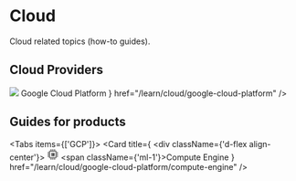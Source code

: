 
<style jsx global>{`
    .d-flex {display: flex;}
    .align-center {align-items: center;}
    .text-muted {color: #999;}
    .text-center {text-align: center;}
    .mt-5 {margin-top: 1.5rem;}
    .ml-1 {margin-left: 0.25rem;}
`}</style>

# Cloud

Cloud related topics (how-to guides).

## Cloud Providers

<Cards>
    <Card title={
            <div>
                <img src="/logos/gcp.png" />
                <span>Google Cloud Platform</span>
            </div>
        }
        href="/learn/cloud/google-cloud-platform"
    />
</Cards>

<div className="text-center mt-5">
  <h2 className="fs-24 text-muted">Guides for products</h2>
</div>

<Tabs items={['GCP']}>
  <Tab>
    <Cards>
        <Card
            title={
                <div className={'d-flex align-center'}>
                    <svg fill="none" fillRule="evenodd" height="20" viewBox="0 0 32 32" width="20" preserveAspectRatio="xMidYMid meet" focusable="false"><path d="M1 9h4v3H1zm0 5h4v3H1zm0 5h4v3H1zM26 9h4v3h-4zm0 5h4v3h-4zm0 5h4v3h-4zM19 1h3v4h-3zm-5 0h3v4h-3zM9 1h3v4H9zm10 25h3v4h-3zm-5 0h3v4h-3zm-5 0h3v4H9z" fill="#616161"></path><path d="M5 5v21h21V5H5zm18 18H8V8h15v15z" fill="#757575"></path><path d="M11 11h9v9h-9z" fill="#757575"></path><path d="M20 20h-4.5v-4.5L20 11z" fill="#424242"></path><path d="M20 20h-9l4.5-4.5z" fill="#616161"></path></svg>
                    <span className={'ml-1'}>Compute Engine</span>
                </div>
            } href="/learn/cloud/google-cloud-platform/compute-engine"
        />
    </Cards>
  </Tab>
</Tabs>